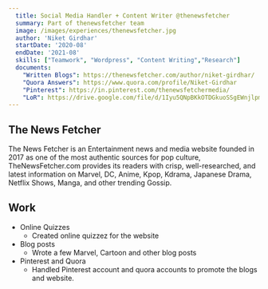 ```yaml
---
  title: Social Media Handler + Content Writer @thenewsfetcher
  summary: Part of thenewsfetcher team
  image: /images/experiences/thenewsfetcher.jpg
  author: 'Niket Girdhar'
  startDate: '2020-08'
  endDate: '2021-08'
  skills: ["Teamwork", "Wordpress", "Content Writing","Research"]
  documents: 
    "Written Blogs": https://thenewsfetcher.com/author/niket-girdhar/
    "Quora Answers": https://www.quora.com/profile/Niket-Girdhar
    "Pinterest": https://in.pinterest.com/thenewsfetchermedia/
    "LoR": https://drive.google.com/file/d/1Iyu5QNpBKkOTDGkuoSSgEWnjlpmvo3Lv/view?usp=sharing
---
```


## The News Fetcher

The News Fetcher is an Entertainment news and media website founded in 2017 as one of the most authentic sources for pop culture, TheNewsFetcher.com provides its readers with crisp, well-researched, and latest information on Marvel, DC, Anime, Kpop, Kdrama, Japanese Drama, Netflix Shows, Manga, and other trending Gossip.

## Work

- Online Quizzes
    - Created online quizzez for the website
- Blog posts
    - Wrote a few Marvel, Cartoon and other blog posts
- Pinterest and Quora
    - Handled Pinterest account and quora accounts to promote the blogs and website.